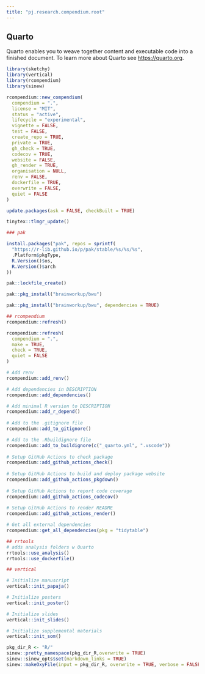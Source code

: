 ```yaml
---
title: "pj.research.compendium.root"
---
```


## Quarto

Quarto enables you to weave together content and executable code into a finished document.
To learn more about Quarto see <https://quarto.org>.

```r
library(sketchy)
library(vertical)
library(rcompendium)
library(sinew)

rcompendium::new_compendium(
  compendium = ".",
  license = "MIT",
  status = "active",
  lifecycle = "experimental",
  vignette = FALSE,
  test = FALSE,
  create_repo = TRUE,
  private = TRUE,
  gh_check = TRUE,
  codecov = TRUE,
  website = FALSE,
  gh_render = TRUE,
  organisation = NULL,
  renv = FALSE,
  dockerfile = TRUE,
  overwrite = FALSE,
  quiet = FALSE
)

update.packages(ask = FALSE, checkBuilt = TRUE)

tinytex::tlmgr_update()

### pak

install.packages("pak", repos = sprintf(
  "https://r-lib.github.io/p/pak/stable/%s/%s/%s",
  .Platform$pkgType,
  R.Version()$os,
  R.Version()$arch
))

pak::lockfile_create()

pak::pkg_install("brainworkup/bwu")

pak::pkg_install("brainworkup/bwu", dependencies = TRUE)

```

```r
## rcompendium
rcompendium::refresh()

rcompendium::refresh(
  compendium = ".",
  make = TRUE,
  check = TRUE,
  quiet = FALSE
)

# Add renv
rcompendium::add_renv()

# Add dependencies in DESCRIPTION
rcompendium::add_dependencies()

# Add minimal R version to DESCRIPTION
rcompendium::add_r_depend()
	
# Add to the .gitignore file
rcompendium::add_to_gitignore()

# Add to the .Rbuildignore file
rcompendium::add_to_buildignore(c("_quarto.yml", ".vscode"))
	
# Setup GitHub Actions to check package
rcompendium::add_github_actions_check()
	
# Setup GitHub Actions to build and deploy package website
rcompendium::add_github_actions_pkgdown()
	
# Setup GitHub Actions to report code coverage
rcompendium::add_github_actions_codecov()
	
# Setup GitHub Actions to render README
rcompendium::add_github_actions_render()

# Get all external dependencies
rcompendium::get_all_dependencies(pkg = "tidytable")

```

```r
## rrtools
# adds analysis folders w Quarto
rrtools::use_analysis()
rrtools::use_dockerfile()
```

```r
## vertical

# Initialize manuscript
vertical::init_papaja()

# Initialize posters
vertical::init_poster()

# Initialize slides
vertical::init_slides()

# Initialize supplemental materials
vertical::init_som()

```

```r

pkg_dir_R <- "R/"
sinew::pretty_namespace(pkg_dir_R,overwrite = TRUE)
sinew::sinew_opts$set(markdown_links = TRUE)
sinew::makeOxyFile(input = pkg_dir_R, overwrite = TRUE, verbose = FALSE)

```
